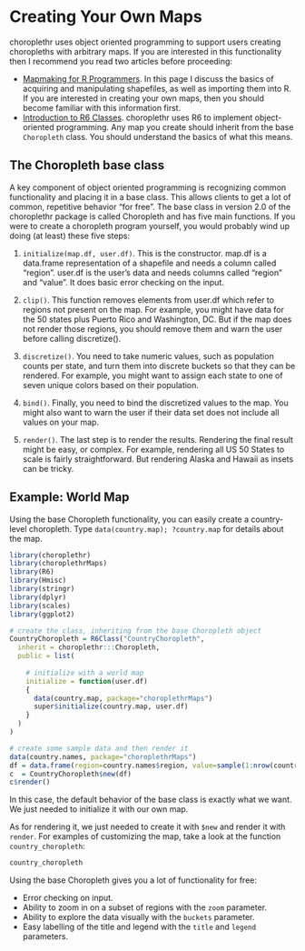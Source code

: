 <!--
%\VignetteEngine{knitr}
%\VignetteIndexEntry{i) Creating Your Own Maps}
-->

Creating Your Own Maps
===

choroplethr uses object oriented programming to support users creating choropleths with arbitrary maps. If you are interested in this functionality then I recommend you read two articles before proceeding:

 * [Mapmaking for R Programmers](https://github.com/trulia/choroplethr/wiki/Mapmaking-for-R-Programmers). In this page I discuss the basics of acquiring and manipulating shapefiles, as well as importing them into R. If you are interested in creating your own maps, then you should become familiar with this information first.
 * [Introduction to R6 Classes](http://rpubs.com/wch/24456). choroplethr uses R6 to implement object-oriented programming. Any map you create should inherit from the base `Choropleth` class. You should understand the basics of what this means.

## The Choropleth base class

A key component of object oriented programming is recognizing common functionality and placing it in a base class. This allows clients to get a lot of common, repetitive behavior "for free". The base class in version 2.0 of the choroplethr package is called Choropleth and has five main functions. If you were to create a choropleth program yourself, you would probably wind up doing (at least) these five steps:

1. `initialize(map.df, user.df)`. This is the constructor. map.df is a data.frame representation of a shapefile and needs a column called "region". user.df is the user's data and needs columns called "region" and "value". It does basic error checking on the input.

2. `clip()`. This function removes elements from user.df which refer to regions not present on the map. For example, you might have data for the 50 states plus Puerto Rico and Washington, DC. But if the map does not render those regions, you should remove them and warn the user before calling discretize().

3. `discretize()`. You need to take numeric values, such as population counts per state, and turn them into discrete buckets so that they can be rendered. For example, you might want to assign each state to one of seven unique colors based on their population.

4. `bind()`. Finally, you need to bind the discretized values to the map. You might also want to warn the user if their data set does not include all values on your map.

5. `render()`. The last step is to render the results. Rendering the final result might be easy, or complex. For example, rendering all US 50 States to scale is fairly straightforward. But rendering Alaska and Hawaii as insets can be tricky.

## Example: World Map

Using the base Choropleth functionality, you can easily create a country-level choropleth. Type `data(country.map); ?country.map` for details about the map.

```r
library(choroplethr)
library(choroplethrMaps)
library(R6)
library(Hmisc)
library(stringr)
library(dplyr)
library(scales)
library(ggplot2)

# create the class, inheriting from the base Choropleth object
CountryChoropleth = R6Class("CountryChoropleth",
  inherit = choroplethr:::Choropleth,
  public = list(
    
    # initialize with a world map
    initialize = function(user.df)
    {
      data(country.map, package="choroplethrMaps")
      super$initialize(country.map, user.df)
    }
  )
)

# create some sample data and then render it
data(country.names, package="choroplethrMaps")
df = data.frame(region=country.names$region, value=sample(1:nrow(country.names)))
c  = CountryChoropleth$new(df)
c$render()
```

In this case, the default behavior of the base class is exactly what we want. We just needed to initialize it with our own map. 

As for rendering it, we just needed to create it with `$new` and render it with `render`. For examples of customizing the map, take a look at the function `country_choropleth`:

```r
country_choropleth
```

Using the base Choropleth gives you a lot of functionality for free:

* Error checking on input.
* Ability to zoom in on a subset of regions with the `zoom` parameter.
* Ability to explore the data visually with the `buckets` parameter.
* Easy labelling of the title and legend with the `title` and `legend` parameters.
